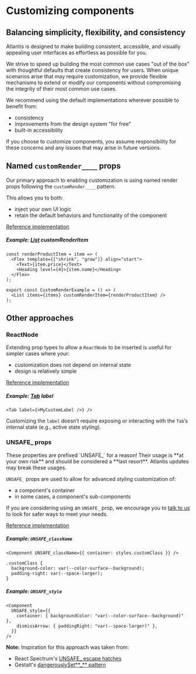 
<Meta title="Guides/Customizing components" />

# Customizing components

## Balancing simplicity, flexibility, and consistency

Atlantis is designed to make building consistent, accessible, and visually
appealing user interfaces as effortless as possible for you.

We strive to speed up building the most common use cases "out of the box" with
thoughtful defaults that create consistency for users. When unique scenarios
arise that may require customization, we provide flexible mechanisms to extend
or modify our components without compromising the integrity of their most common
use cases.

We recommend using the default implementations wherever possible to benefit
from:

- consistency
- improvements from the design system "for free"
- built-in accessibility

If you choose to customize components, you assume responsibility for these
concerns and any issues that may arise in future versions.

## Named `customRender____` props

Our primary approach to enabling customization is using named render props
following the `customRender____` pattern.

This allows you to both:

- inject your own UI logic
- retain the default behaviors and functionality of the component

[Reference implementation](https://github.com/GetJobber/atlantis/blob/304e776cf7fc1b9683cecbb1d7a0d8dbebdb60bb/packages/components/src/List/List.tsx#L25C3-L25C60)

##### Example: [List](../components/List) customRenderItem

```tsx
const renderProductItem = item => (
  <Flex template={["shrink", "grow"]} align="start">
    <Text>{item.price}</Text>
    <Heading level={4}>{item.name}</Heading>
  </Flex>
);

export const CustomRenderExample = () => (
  <List items={items} customRenderItem={renderProductItem} />
);
```

## Other approaches

### ReactNode

Extending prop types to allow a `ReactNode` to be inserted is useful for simpler
cases where your:

- customization does not depend on internal state
- design is relatively simple

[Reference implementation](https://github.com/GetJobber/atlantis/blob/master/packages/components/src/Tabs/Tabs.tsx#L119C3-L119C38)

##### Example: [Tab](../components/Tab) label

```tsx
<Tab label={<MyCustomLabel />} />
```

Customizing the `label` doesn’t require exposing or interacting with the `Tab`’s
internal state (e.g., active state styling).

### UNSAFE\_ props

<Banner type="warning" dismissible={false}>
  These properties are prefixed `UNSAFE_` for a reason! Their usage is **at your
  own risk** and should be considered a **last resort**. Atlantis updates may
  break these usages.
</Banner>

`UNSAFE_` props are used to allow for advanced styling customization of:

- a component's container
- in some cases, a component's sub-components

If you are considering using an `UNSAFE_` prop, we encourage you to
[talk to us](https://getjobber.slack.com/archives/C03BJHV3PMG) to look for safer
ways to meet your needs.

[Reference implementation](https://github.com/GetJobber/atlantis/blob/304e776cf7fc1b9683cecbb1d7a0d8dbebdb60bb/packages/components/src/Popover/Popover.tsx#L36-L56)

##### Example: `UNSAFE_className`

```tsx
<Component UNSAFE_className={{ container: styles.customClass }} />

.customClass {
  background-color: var(--color-surface--background);
  padding-right: var(--space-larger);
}
```

##### Example: `UNSAFE_style`

```tsx
<Component
  UNSAFE_style={{
    container: { backgroundColor: "var(--color-surface--background)" },
    dismissArrow: { paddingRight: "var(--space-larger)" },
  }}
/>
```

**Note:** Inspiration for this approach was taken from:

- React Spectrum's
  [UNSAFE\_ escape hatches](https://react-spectrum.adobe.com/react-spectrum/styling.html#escape-hatches)
- Gestalt's
  [dangerouslySet**\_** pattern](https://gestalt.pinterest.systems/get_started/developers/hacking_gestalt#Box's-dangerouslySetInlineStyle)
